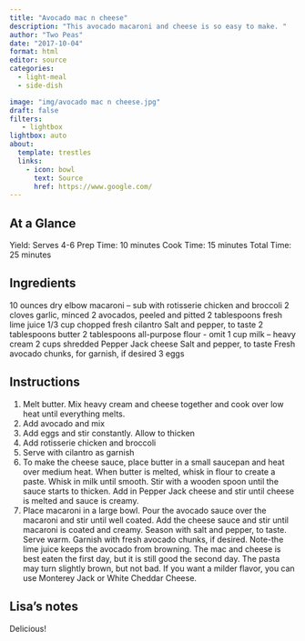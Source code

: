 ```yaml
---
title: "Avocado mac n cheese"
description: "This avocado macaroni and cheese is so easy to make. "
author: "Two Peas"
date: "2017-10-04"
format: html
editor: source
categories:
  - light-meal
  - side-dish

image: "img/avocado mac n cheese.jpg"
draft: false
filters:
   - lightbox
lightbox: auto
about:
  template: trestles
  links:
    - icon: bowl
      text: Source
      href: https://www.google.com/
---
```


## At a Glance

Yield: Serves 4-6
Prep Time: 10 minutes
Cook Time: 15 minutes
Total Time: 25 minutes

## Ingredients

10 ounces dry elbow macaroni – sub with rotisserie chicken and broccoli
2 cloves garlic, minced
2 avocados, peeled and pitted
2 tablespoons fresh lime juice
1/3 cup chopped fresh cilantro
Salt and pepper, to taste
2 tablespoons butter
2 tablespoons all-purpose flour - omit
1 cup milk – heavy cream
2 cups shredded Pepper Jack cheese
Salt and pepper, to taste
Fresh avocado chunks, for garnish, if desired
3 eggs

## Instructions

1. Melt butter. Mix heavy cream and cheese together and cook over low heat until everything melts.
2. Add avocado and mix
3. Add eggs and stir constantly. Allow to thicken
4. Add rotisserie chicken and broccoli
5. Serve with cilantro as garnish
3. To make the cheese sauce, place butter in a small saucepan and heat over medium heat. When butter is melted, whisk in flour to create a paste. Whisk in milk until smooth. Stir with a wooden spoon until the sauce starts to thicken. Add in Pepper Jack cheese and stir until cheese is melted and sauce is creamy.
4. Place macaroni in a large bowl. Pour the avocado sauce over the macaroni and stir until well coated. Add the cheese sauce and stir until macaroni is coated and creamy. Season with salt and pepper, to taste. Serve warm. Garnish with fresh avocado chunks, if desired.
Note-the lime juice keeps the avocado from browning. The mac and cheese is best eaten the first day, but it is still good the second day. The pasta may turn slightly brown, but not bad. If you want a milder flavor, you can use Monterey Jack or White Cheddar Cheese.

## Lisa's notes

Delicious!


